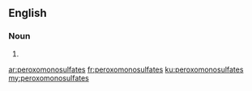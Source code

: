 ==English==

===Noun===
{{head|en|noun plural form}}

# {{plural of|peroxomonosulfate|lang=en}}

[[ar:peroxomonosulfates]]
[[fr:peroxomonosulfates]]
[[ku:peroxomonosulfates]]
[[my:peroxomonosulfates]]